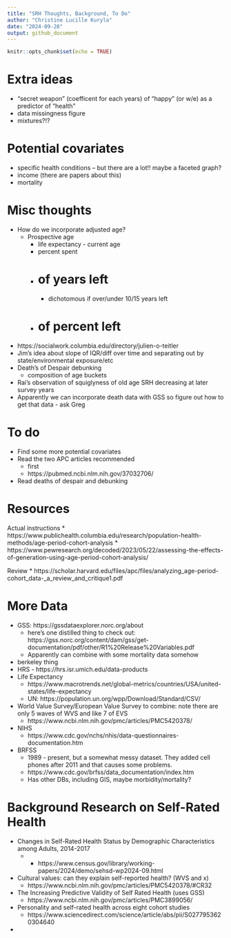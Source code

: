 ```yaml
---
title: "SRH Thoughts, Background, To Do"
author: "Christine Lucille Kuryla"
date: "2024-09-28"
output: github_document
---
```


```r
knitr::opts_chunk$set(echo = TRUE)
```

# Extra ideas
* "secret weapon" (coefficent for each years) of "happy" (or w/e) as a predictor of "health"
* data missingness figure
* mixtures?!?

# Potential covariates
* specific health conditions -- but there are a lot!! maybe a faceted graph?
* income (there are papers about this)
* mortality

# Misc thoughts
* How do we incorporate adjusted age? 
  * Prospective age
    * life expectancy - current age
    * percent spent
    * # of years left
      * dichotomous if over/under 10/15 years left
    * # of percent left
* https://socialwork.columbia.edu/directory/julien-o-teitler
* Jim's idea about slope of IQR/diff over time and separating out by state/environmental exposure/etc
* Death's of Despair debunking
  * composition of age buckets
* Rai's observation of squiglyness of old age SRH decreasing at later survey years
* Apparently we can incorporate death data with GSS so figure out how to get that data - ask Greg

# To do
* Find some more potential covariates
* Read the two APC articles recommended
  * first
  * https://pubmed.ncbi.nlm.nih.gov/37032706/
* Read deaths of despair and debunking 

# Resources

Actual instructions
* https://www.publichealth.columbia.edu/research/population-health-methods/age-period-cohort-analysis
* https://www.pewresearch.org/decoded/2023/05/22/assessing-the-effects-of-generation-using-age-period-cohort-analysis/ 

Review
* https://scholar.harvard.edu/files/apc/files/analyzing_age-period-cohort_data-_a_review_and_critique1.pdf 

# More Data

* GSS: https://gssdataexplorer.norc.org/about 
  * here's one distilled thing to check out: https://gss.norc.org/content/dam/gss/get-documentation/pdf/other/R1%20Release%20Variables.pdf 
  * Apparently can combine with some mortality data somehow
* berkeley thing
* HRS - https://hrs.isr.umich.edu/data-products 
* Life Expectancy 
  * https://www.macrotrends.net/global-metrics/countries/USA/united-states/life-expectancy
  * UN: https://population.un.org/wpp/Download/Standard/CSV/ 
* World Value Survey/European Value Survey to combine: note there are only 5 waves of WVS and like 7 of EVS
  * https://www.ncbi.nlm.nih.gov/pmc/articles/PMC5420378/
* NIHS
  * https://www.cdc.gov/nchs/nhis/data-questionnaires-documentation.htm
* BRFSS
  * 1989 - present, but a somewhat messy dataset. They added cell phones after 2011 and that causes some problems. 
  * https://www.cdc.gov/brfss/data_documentation/index.htm
  * Has other DBs, including GIS, maybe morbidity/mortality?

# Background Research on Self-Rated Health

* Changes in Self-Rated Health Status by Demographic Characteristics among Adults, 2014-2017
  * * https://www.census.gov/library/working-papers/2024/demo/sehsd-wp2024-09.html
* Cultural values: can they explain self-reported health? (WVS and x)
  * https://www.ncbi.nlm.nih.gov/pmc/articles/PMC5420378/#CR32
* The Increasing Predictive Validity of Self Rated Health (uses GSS)
	* https://www.ncbi.nlm.nih.gov/pmc/articles/PMC3899056/
* Personality and self-rated health across eight cohort studies
  * https://www.sciencedirect.com/science/article/abs/pii/S0277953620304640 

* 